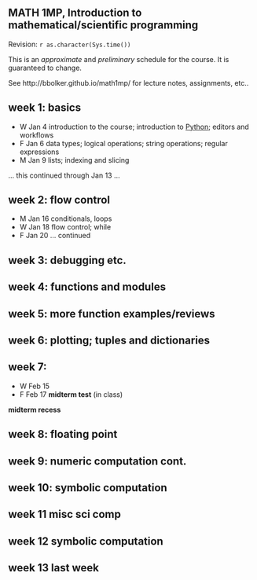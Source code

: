 ## MATH 1MP, Introduction to mathematical/scientific programming

Revision: `r as.character(Sys.time())`

This is an *approximate* and *preliminary* schedule for the course.  It is guaranteed to change.

See http://bbolker.github.io/math1mp/ for lecture notes, assignments, etc..

## week 1: basics

- W Jan 4 introduction to the course; introduction to [Python](http://xkcd.com/353/); editors and workflows
- F Jan 6 data types; logical operations; string operations; regular expressions
- M Jan 9 lists; indexing and slicing

<!-- editors (xkcd butterfly?) -->
<!-- variable naming and conventions; http://www.gps.alaska.edu/jeff/Classes/GEOS436+636/02_fundamentals.pdf; **assignment**: set up Python and write a couple of trivial programmes -->

... this continued through Jan 13 ...

## week 2: flow control

- M Jan 16 conditionals, loops
- W Jan 18 flow control; while
- F Jan 20 ... continued

## week 3: debugging etc.

<!--
- W Jan 18 [debugging](http://danluu.com/teach-debugging/)
- F Jan 20 testing
- M Jan 23 benchmarking/profiling/optimization: Euclidean algorithm
-->

## week 4: functions and modules

<!-- 
- W Jan 25 functions and scoping
- F Jan 27 importing modules, Roman numeral examples
- M Jan 30 more Roman numeral examples
-->

## week 5: more function examples/reviews

<!--
- W Feb 1 function examples
- F Feb 3 ... continued
- M Feb 6 ... continued
-->

## week 6: plotting; tuples and dictionaries

<!-- 
- W Feb 8 
- F Feb 10 
- M Feb 13 
-->

## week 7: 

- W Feb 15
- F Feb 17 **midterm test** (in class) 

**midterm recess**

## week 8: floating point

<!-- 
- M Feb 27
- W Mar 1
- F Mar 3
-->

## week 9: numeric computation cont.

<!-- 
- M Mar 6   floating point algorithms (root-finding, optimization) 
- W Mar 8  floating point algorithms (differential equations) 
- F Mar 10 
-->

## week 10: symbolic computation

<!--
- M Mar 13 plotting (data visualization)
- W Mar 15 
- F Mar 17 
-->

## week 11 misc sci comp

<!--
- M Mar 20 data management; pandas
- W Mar 22 web scraping
- F Mar 24
-->

## week 12 symbolic computation

<!-- 
- M Mar 27 symbolic computation; SymPy and Sage
- W Mar 29 ... continued
- F Mar 31
-->

## week 13 last week

<!--
- M Apr 3
- W Apr 5
-->


